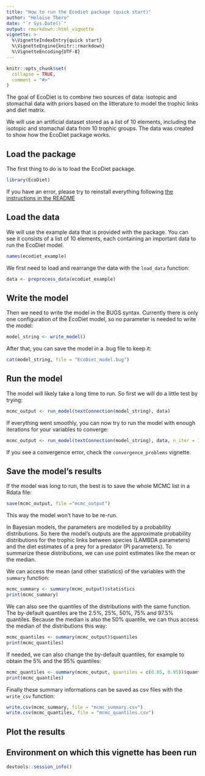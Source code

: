 ```yaml
---
title: "How to run the Ecodiet package (quick start)"
author: "Heloise Thero"
date: "`r Sys.Date()`"
output: rmarkdown::html_vignette
vignette: >
  %\VignetteIndexEntry{quick start}
  %\VignetteEngine{knitr::rmarkdown}
  %\VignetteEncoding{UTF-8}
---
```


```r
knitr::opts_chunk$set(
  collapse = TRUE,
  comment = "#>"
)
```

The goal of EcoDiet is to combine two sources of data: isotopic and stomachal data with priors based on the litterature to model the trophic links and diet matrix.

We will use an artificial dataset stored as a list of 10 elements, including the isotopic and stomachal data from 10 trophic groups. The data was created to show how the EcoDiet package works. 

## Load the package

The first thing to do is to load the EcoDiet package.

```r
library(EcoDiet)
```

If you have an error, please try to reinstall everything following [the instructions in the README](https://github.com/heloisethero/EcoDiet/blob/master/README.md)

## Load the data

We will use the example data that is provided with the package. You can see it consists of a list of 10 elements, each containing an important data to run the EcoDiet model.

```r
names(ecodiet_example)
```

We first need to load and rearrange the data with the `load_data` function:

```r
data <- preprocess_data(ecodiet_example)
```

## Write the model

Then we need to write the model in the BUGS syntax. Currently there is only one configuration of the EcoDiet model, so no parameter is needed to write the model:

```r
model_string <- write_model()
```

After that, you can save the model in a .bug file to keep it:

```r
cat(model_string, file = "EcoDiet_model.bug")
```

## Run the model

The model will likely take a long time to run. So first we will do a little test by trying:
```r
mcmc_output <- run_model(textConnection(model_string), data)
```

If everything went smoothly, you can now try to run the model with enough iterations for your variables to converge:
```r
mcmc_output <- run_model(textConnection(model_string), data, n_iter = 1e+06)
```

If you see a convergence error, check the `convergence_problems` vignette.

## Save the model's results

If the model was long to run, the best is to save the whole MCMC list in a Rdata file:
```r
save(mcmc_output, file ="mcmc_output")
```
This way the model won't have to be re-run.

In Bayesian models, the parameters are modelled by a probability distributions. So here the model's outputs are the approximate probability distributions for the trophic links between species (LAMBDA parameters) and the diet estimates of a prey for a predator (PI parameters). To summarize these distributions, we can use point estimates like the mean or the median.

We can access the mean (and other statistics) of the variables with the `summary` function:

```r
mcmc_summary <- summary(mcmc_output)$statistics
print(mcmc_summary)
```

We can also see the quantiles of the distributions with the same function. The by-default quantiles are the 2.5%, 25%, 50%, 75% and 97.5% quantiles. Because the median is also the 50% quantile, we can thus access the median of the distributions this way:

```r
mcmc_quantiles <- summary(mcmc_output)$quantiles
print(mcmc_quantiles)
```

If needed, we can also change the by-default quantiles, for example to obtain the 5% and the 95% quantiles:

```r
mcmc_quantiles <- summary(mcmc_output, quantiles = c(0.05, 0.95))$quantiles
print(mcmc_quantiles)
```

Finally these summary informations can be saved as csv files with the `write_csv` function:

```r
write.csv(mcmc_summary, file = "mcmc_summary.csv")
write.csv(mcmc_quantiles, file = "mcmc_quantiles.csv")
```

## Plot the results

## Environment on which this vignette has been run

```r
devtools::session_info()
```

